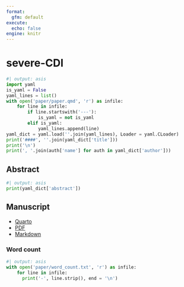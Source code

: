 ```yaml
---
format:
  gfm: default
execute:
  echo: false
engine: knitr
---
```


# severe-CDI

```python
#| output: asis
import yaml
is_yaml = False
yaml_lines = list()
with open('paper/paper.qmd', 'r') as infile:
    for line in infile:
        if line.startswith('---'):
            is_yaml = not is_yaml
        elif is_yaml:
            yaml_lines.append(line)
yaml_dict = yaml.load(''.join(yaml_lines), Loader = yaml.CLoader)
print('####', ''.join(yaml_dict['title']))
print('\n')
print(', '.join(auth['name'] for auth in yaml_dict['author']))
```

## Abstract

```python
#| output: asis
print(yaml_dict['abstract'])
```

## Manuscript

- [Quarto](paper/paper.qmd)
- [PDF](paper/paper.pdf)
- [Markdown](paper/paper-gfm.md)

### Word count

```python
#| output: asis
with open('paper/word_count.txt', 'r') as infile:
    for line in infile:
      print('-', line.strip(), end = '\n')
```


